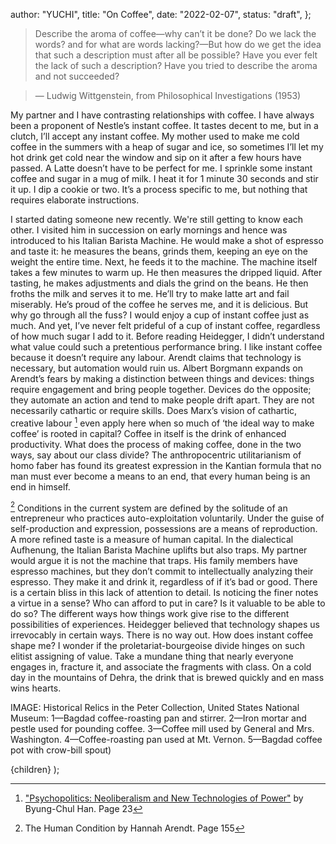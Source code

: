 
  author: "YUCHI",
  title: "On Coffee",
  date: "2022-02-07",
  status: "draft",
};

> Describe the aroma of coffee—why can’t it be done? Do we lack the words? and for what are words lacking?—But how do we get the idea that such a description must after all be possible? Have you ever felt the lack of such a description? Have you tried to describe the aroma and not succeeded?

> — Ludwig Wittgenstein, from Philosophical Investigations (1953)

My partner and I have contrasting relationships with coffee. I have always been a proponent of Nestle’s instant coffee. It tastes decent to me, but in a clutch, I’ll accept any instant coffee. My mother used to make me cold coffee in the summers with a heap of sugar and ice, so sometimes I’ll let my hot drink get cold near the window and sip on it after a few hours have passed. A Latte doesn’t have to be perfect for me. I sprinkle some instant coffee and sugar in a mug of milk. I heat it for 1 minute 30 seconds and stir it up. I dip a cookie or two. It’s a process specific to me, but nothing that requires elaborate instructions.

I started dating someone new recently. We're still getting to know each other. I visited him in succession on early mornings and hence was introduced to his Italian Barista Machine. He would make a shot of espresso and taste it: he measures the beans, grinds them, keeping an eye on the weight the entire time. Next, he feeds it to the machine. The machine itself takes a few minutes to warm up.
He then measures the dripped liquid. After tasting, he makes adjustments and dials the grind on the beans. He then froths the milk and serves it to me. He’ll try to make latte art and fail miserably. He’s proud of the coffee he serves me, and it is delicious.
But why go through all the fuss? I would enjoy a cup of instant coffee just as much. And yet, I’ve never felt prideful of a cup of instant coffee, regardless of how much sugar I add to it. Before reading Heidegger, I didn’t understand what value could such a pretentious performance bring. I like instant coffee because it doesn’t require any labour. Arendt claims that technology is necessary, but automation would ruin us. Albert Borgmann expands on Arendt’s fears by making a distinction between things and devices: things require engagement and bring people together. Devices do the opposite; they automate an action and tend to make people drift apart. They are not necessarily cathartic or require skills.
Does Marx’s vision of cathartic, creative labour [^1] even apply here when so much of ‘the ideal way to make coffee’ is rooted in capital? Coffee in itself is the drink of enhanced productivity. What does the process of making coffee, done in the two ways, say about our class divide? The anthropocentric utilitarianism of homo faber has found its greatest expression in the Kantian formula that no man must ever become a means to an end, that every human being is an end in himself.

[^2] Conditions in the current system are defined by the solitude of an entrepreneur who practices auto-exploitation voluntarily. Under the guise of self-production and expression, possessions are a means of reproduction. A more refined taste is a measure of human capital. In the dialectical Aufhenung, the Italian Barista Machine uplifts but also traps.
My partner would argue it is not the machine that traps. His family members have espresso machines, but they don’t commit to intellectually analyzing their espresso. They make it and drink it, regardless of if it’s bad or good. There is a certain bliss in this lack of attention to detail. Is noticing the finer notes a virtue in a sense? Who can afford to put in care? Is it valuable to be able to do so?
The different ways how things work give rise to the different possibilities of experiences. Heidegger believed that technology shapes us irrevocably in certain ways. There is no way out. How does instant coffee shape me? I wonder if the proletariat-bourgeoise divide hinges on such elitist assigning of value. Take a mundane thing that nearly everyone engages in, fracture it, and associate the fragments with class. On a cold day in the mountains of Dehra, the drink that is brewed quickly and en mass wins hearts.

[^1]: ["Psychopolitics: Neoliberalism and New Technologies of Power"](https://www.versobooks.com/books/2505-psychopolitics) by Byung-Chul Han. Page 23
[^2]: The Human Condition by Hannah Arendt. Page 155

IMAGE: Historical Relics in the Peter Collection, United States National Museum: 1—Bagdad coffee-roasting pan and stirrer. 2—Iron mortar and pestle used for pounding coffee. 3—Coffee mill used by General and Mrs. Washington. 4—Coffee-roasting pan used at Mt. Vernon. 5—Bagdad coffee pot with crow-bill spout)

  <PostLayout postData={meta}>{children}</PostLayout>
);
